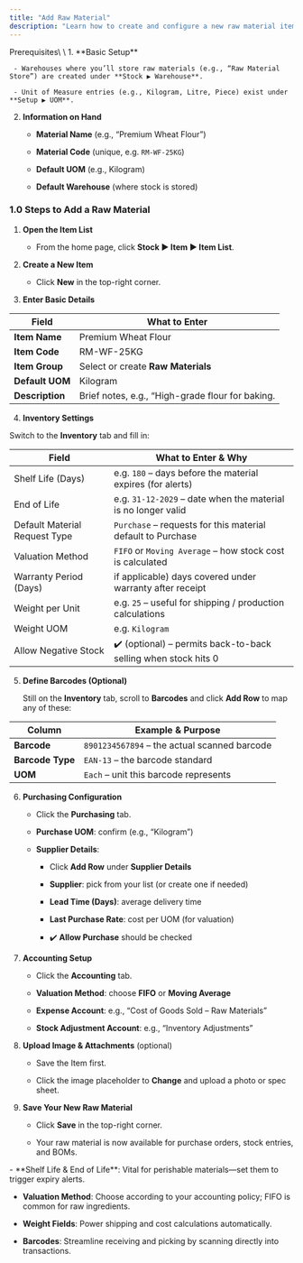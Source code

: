 ```yaml
---
title: "Add Raw Material"
description: "Learn how to create and configure a new raw material item in your CGIC App so you can accurately track input inventory and streamline production planning."
---
```


<Info>
  Prerequisites\
  \
  1. **Basic Setup**  

     - Warehouses where you’ll store raw materials (e.g., “Raw Material Store”) are created under **Stock ▶️ Warehouse**.  

     - Unit of Measure entries (e.g., Kilogram, Litre, Piece) exist under **Setup ▶️ UOM**.  

  2. **Information on Hand**  

     - **Material Name** (e.g., “Premium Wheat Flour”)  

     - **Material Code** (unique, e.g. `RM-WF-25KG`)  

     - **Default UOM** (e.g., Kilogram)  

     - **Default Warehouse** (where stock is stored)  
</Info>

### 1.0 Steps to Add a Raw Material

1. **Open the Item List**  

   - From the home page, click **Stock ▶️ Item ▶️ Item List**.

2. **Create a New Item**  

   - Click **New** in the top-right corner.

3. **Enter Basic Details**  

| Field           | What to Enter                                    |
| --------------- | ------------------------------------------------ |
| **Item Name**   | Premium Wheat Flour                              |
| **Item Code**   | RM-WF-25KG                                       |
| **Item Group**  | Select or create **Raw Materials**               |
| **Default UOM** | Kilogram                                         |
| **Description** | Brief notes, e.g., “High-grade flour for baking. |

  4. **Inventory Settings**  

Switch to the **Inventory** tab and fill in:

| Field                         | What to Enter & Why                                            |
| ----------------------------- | -------------------------------------------------------------- |
| Shelf Life (Days)             | e.g. `180` – days before the material expires (for alerts)     |
| End of Life                   | e.g. `31-12-2029` – date when the material is no longer valid  |
| Default Material Request Type | `Purchase` – requests for this material default to Purchase    |
| Valuation Method              | `FIFO` or `Moving Average` – how stock cost is calculated      |
| Warranty Period (Days)        | if applicable) days covered under warranty after receipt       |
| Weight per Unit               | e.g. `25` – useful for shipping / production calculations      |
| Weight UOM                    | e.g. `Kilogram`                                                |
| Allow Negative Stock          | ✔️ (optional) – permits back-to-back selling when stock hits 0 |

5. **Define Barcodes (Optional)**  

   Still on the **Inventory** tab, scroll to **Barcodes** and click **Add Row** to map any of these:

| Column           | Example & Purpose                            |
| ---------------- | -------------------------------------------- |
| **Barcode**      | `8901234567894` – the actual scanned barcode |
| **Barcode Type** | `EAN-13` – the barcode standard              |
| **UOM**          | `Each` – unit this barcode represents        |

6. **Purchasing Configuration**  

   - Click the **Purchasing** tab.  

   - **Purchase UOM**: confirm (e.g., “Kilogram”)  

   - **Supplier Details**:  

     - Click **Add Row** under **Supplier Details**  

     - **Supplier**: pick from your list (or create one if needed)  

     - **Lead Time (Days)**: average delivery time  

     - **Last Purchase Rate**: cost per UOM (for valuation)  

     - ✔️ **Allow Purchase** should be checked  

7. **Accounting Setup**  

   - Click the **Accounting** tab.  

   - **Valuation Method**: choose **FIFO** or **Moving Average**  

   - **Expense Account**: e.g., “Cost of Goods Sold – Raw Materials”  

   - **Stock Adjustment Account**: e.g., “Inventory Adjustments”  

8. **Upload Image & Attachments** (optional)  

   - Save the Item first.  

   - Click the image placeholder to **Change** and upload a photo or spec sheet.  

9. **Save Your New Raw Material**  

   - Click **Save** in the top-right corner.  

   - Your raw material is now available for purchase orders, stock entries, and BOMs.

<Tip>
  - **Shelf Life & End of Life**: Vital for perishable materials—set them to trigger expiry alerts.  

  - **Valuation Method**: Choose according to your accounting policy; FIFO is common for raw ingredients.  

  - **Weight Fields**: Power shipping and cost calculations automatically.  

  - **Barcodes**: Streamline receiving and picking by scanning directly into transactions.  
</Tip>